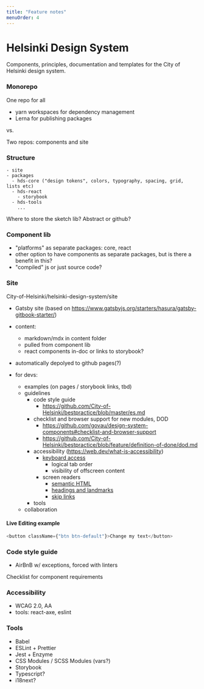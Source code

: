 ```yaml
---
title: "Feature notes"
menuOrder: 4
---
```


# Helsinki Design System

Components, principles, documentation and templates for the City of Helsinki design system.

### Monorepo

One repo for all

- yarn workspaces for dependency management
- Lerna for publishing packages

vs.

Two repos: components and site

### Structure

```
- site
- packages
  - hds-core ("design tokens", colors, typography, spacing, grid, lists etc)
  - hds-react
    - storybook
  - hds-tools
    ...
```

Where to store the sketch lib? Abstract or github?

### Component lib

- "platforms" as separate packages: core, react
- other option to have components as separate packages, but is there a benefit in this?
- "compiled" js or just source code?

### Site

City-of-Helsinki/helsinki-design-system/site

- Gatsby site (based on https://www.gatsbyjs.org/starters/hasura/gatsby-gitbook-starter/)
- content:
  - markdown/mdx in content folder
  - pulled from component lib
  - react components in-doc or links to storybook?
- automatically depolyed to github pages(?)
- for devs:

  - examples (on pages / storybook links, tbd)
  - guidelines
    - code style guide
      - https://github.com/City-of-Helsinki/bestpractice/blob/master/es.md
    - checklist and browser support for new modules, DOD
      - https://github.com/govau/design-system-components#checklist-and-browser-support
      - https://github.com/City-of-Helsinki/bestpractice/blob/feature/definition-of-done/dod.md
    - accessibility (https://web.dev/what-is-accessibility)
      - [keyboard access](https://web.dev/keyboard-access/)
        - logical tab order
        - visibility of offscreen content
      - screen readers
        - [semantic HTML](https://web.dev/use-semantic-html/)
        - [headings and landmarks](https://web.dev/headings-and-landmarks/)
        - [skip links](https://web.dev/headings-and-landmarks/#bypass-repetitive-content-with-skip-links)
    - tools
  - collaboration

#### Live Editing example

```javascript react-live=true
<button className={"btn btn-default"}>Change my text</button>
```

### Code style guide

- AirBnB w/ exceptions, forced with linters

Checklist for component requirements

### Accessibility

- WCAG 2.0, AA
- tools: react-axe, eslint

### Tools

- Babel
- ESLint + Prettier
- Jest + Enzyme
- CSS Modules / SCSS Modules (vars?)
- Storybook
- Typescript?
- i18next?
